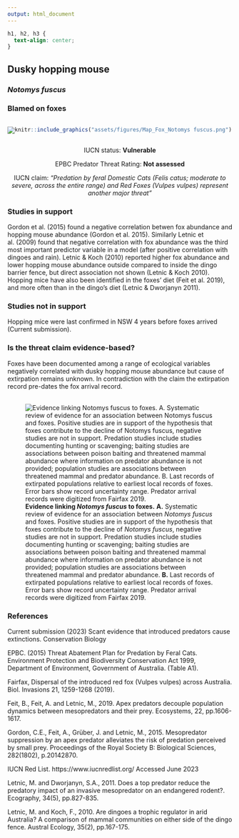 ```yaml
---
output: html_document
---
```

```css
h1, h2, h3 {
  text-align: center;
}
```

## **Dusky hopping mouse**
### *Notomys fuscus*
### Blamed on foxes

:::: {style="display: flex;"}

[![](assets/photos/Notomys fuscus.png)](https://www.inaturalist.org/photos/62717923?size=original)

::: {}

:::

::: {}
  ```r
  knitr::include_graphics("assets/figures/Map_Fox_Notomys fuscus.png")
  ```
:::

::::
<center>
IUCN status: **Vulnerable**

EPBC Predator Threat Rating: **Not assessed**

IUCN claim: *"Predation by feral Domestic Cats (Felis catus; moderate to severe, across the entire range) and Red Foxes (Vulpes vulpes) represent another major threat"*

</center>

### Studies in support

Gordon et al. (2015) found a negative correlation betwen fox abundance and hopping mouse abundance (Gordon et al. 2015). Similarly Letnic et al. (2009) found that negative correlation with fox abundance was the third most important predictor variable in a model (after positive correlation with dingoes and rain). Letnic & Koch (2010) reported higher fox abundance and lower hopping mouse abundance outside compared to inside the dingo barrier fence, but direct association not shown (Letnic & Koch 2010). Hopping mice have also been identified in the foxes' diet (Feit et al. 2019), and more often than in the dingo's diet (Letnic & Dworjanyn 2011).

### Studies not in support

Hopping mice were last confirmed in NSW 4 years before foxes arrived (Current submission).

### Is the threat claim evidence-based?

Foxes have been documented among a range of ecological variables negatively correlated with dusky hopping mouse abundance but cause of extirpation remains unknown. In contradiction with the claim the extirpation record pre-dates the fox arrival record.
<br>
<br>

![**Evidence linking *Notomys fuscus* to foxes.** **A.** Systematic review of evidence for an association between *Notomys fuscus* and foxes. Positive studies are in support of the hypothesis that foxes contribute to the decline of *Notomys fuscus*, negative studies are not in support. Predation studies include studies documenting hunting or scavenging; baiting studies are associations between poison baiting and threatened mammal abundance where information on predator abundance is not provided; population studies are associations between threatened mammal and predator abundance. **B.** Last records of extirpated populations relative to earliest local records of foxes. Error bars show record uncertainty range. Predator arrival records were digitized from Fairfax 2019.](assets/figures/Main_Evidence_Fox_Notomys fuscus.png)

### References

Current submission (2023) Scant evidence that introduced predators cause extinctions. Conservation Biology

EPBC. (2015) Threat Abatement Plan for Predation by Feral Cats. Environment Protection and Biodiversity Conservation Act 1999, Department of Environment, Government of Australia. (Table A1).

Fairfax, Dispersal of the introduced red fox (Vulpes vulpes) across Australia. Biol. Invasions 21, 1259-1268 (2019).

Feit, B., Feit, A. and Letnic, M., 2019. Apex predators decouple population dynamics between mesopredators and their prey. Ecosystems, 22, pp.1606-1617.

Gordon, C.E., Feit, A., Grüber, J. and Letnic, M., 2015. Mesopredator suppression by an apex predator alleviates the risk of predation perceived by small prey. Proceedings of the Royal Society B: Biological Sciences, 282(1802), p.20142870.

IUCN Red List. https://www.iucnredlist.org/ Accessed June 2023

Letnic, M. and Dworjanyn, S.A., 2011. Does a top predator reduce the predatory impact of an invasive mesopredator on an endangered rodent?. Ecography, 34(5), pp.827-835.

Letnic, M. and Koch, F., 2010. Are dingoes a trophic regulator in arid Australia? A comparison of mammal communities on either side of the dingo fence. Austral Ecology, 35(2), pp.167-175.

